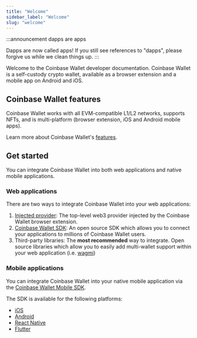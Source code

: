 ```yaml
---
title: "Welcome"
sidebar_label: "Welcome"
slug: "welcome"
---
```



:::announcement dapps are apps


Dapps are now called apps! If you still see references to "dapps", please forgive us while we clean things up.
:::

Welcome to the Coinbase Wallet developer documentation. Coinbase Wallet is a self-custody crypto wallet, available as a browser extension and a mobile app on Android and iOS.


## Coinbase Wallet features

Coinbase Wallet works with all EVM-compatible L1/L2 networks, supports NFTs, and is multi-platform (browser extension, iOS and Android mobile apps).

Learn more about Coinbase Wallet's [features](./wallet-features.mdx).

## Get started

You can integrate Coinbase Wallet into both web applications and native mobile applications.

### Web applications

There are two ways to integrate Coinbase Wallet into your web applications:

1. [Injected provider](./injected-provider.mdx): The top-level web3 provider injected by the Coinbase Wallet browser extension.
2. [Coinbase Wallet SDK](https://www.smartwallet.dev/sdk/install): An open source SDK which allows you to connect your applications to millions of Coinbase Wallet users.
3. Third-party libraries: The **most recommended** way to integrate. Open source libraries which allow you to easily add multi-wallet support within your web application (i.e. [wagmi](https://www.smartwallet.dev/guides/create-app/using-wagmi))

### Mobile applications

You can integrate Coinbase Wallet into your native mobile application via the [Coinbase Wallet Mobile SDK](./mobile-sdk-overview.mdx).

The SDK is available for the following platforms:

- [iOS](./ios-install.mdx)
- [Android](./android-install.mdx)
- [React Native](https://www.npmjs.com/package/@coinbase/wallet-mobile-sdk)
- [Flutter](https://pub.dev/packages/coinbase_wallet_sdk)


<FeedbackWidget />
